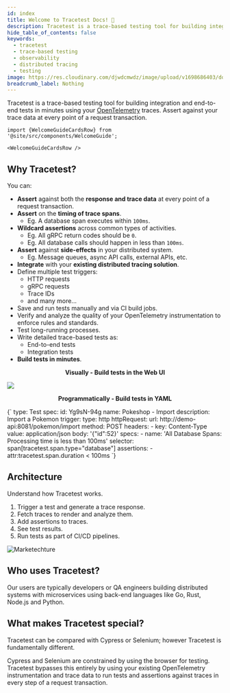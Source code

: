 ```yaml
---
id: index
title: Welcome to Tracetest Docs! 👋
description: Tracetest is a trace-based testing tool for building integration and end-to-end tests in minutes using your OpenTelemetry traces. Assert against your trace data at every point of a request transaction.
hide_table_of_contents: false
keywords:
  - tracetest
  - trace-based testing
  - observability
  - distributed tracing
  - testing
image: https://res.cloudinary.com/djwdcmwdz/image/upload/v1698686403/docs/Blog_Thumbnail_14_rsvkmo.jpg
breadcrumb_label: Nothing
---
```



Tracetest is a trace-based testing tool for building integration and end-to-end tests in minutes using your [OpenTelemetry](https://opentelemetry.io/docs/getting-started/) traces. Assert against your trace data at every point of a request transaction.

```mdx-code-block
import {WelcomeGuideCardsRow} from '@site/src/components/WelcomeGuide';

<WelcomeGuideCardsRow />
```

## Why Tracetest?

You can:

- **Assert** against both the **response and trace data** at every point of a request transaction.
- **Assert** on the **timing of trace spans**.
  - Eg. A database span executes within `100ms`.
- **Wildcard assertions** across common types of activities.
  - Eg. All gRPC return codes should be `0`.
  - Eg. All database calls should happen in less than `100ms`.
- **Assert** against **side-effects** in your distributed system.
  - Eg. Message queues, async API calls, external APIs, etc.
- **Integrate** with your **existing distributed tracing solution**.
- Define multiple test triggers:
  - HTTP requests
  - gRPC requests
  - Trace IDs
  - and many more...
- Save and run tests manually and via CI build jobs.
- Verify and analyze the quality of your OpenTelemetry instrumentation to enforce rules and standards.
- Test long-running processes.
- Write detailed trace-based tests as:
  - End-to-end tests
  - Integration tests
- **Build tests in minutes**.

<div className="row">
  <div className="col col--12 margin-bottom--lg">
    <div>
      <div className="card__body">
        <p align="center">
          <b>Visually - Build tests in the Web UI</b>
        </p>
      </div>
      <div className="card__footer">
        <img src="https://res.cloudinary.com/djwdcmwdz/image/upload/v1688476657/docs/screely-1688476653521_omxe4r.png" />
      </div>
    </div>
  </div>
  <div className="col col--12 margin-bottom--lg">
    <div>
      <div className="card__body">
        <p align="center">
          <b>Programmatically - Build tests in YAML</b>
        </p>
      </div>
      <div className="card__footer">
        <CodeBlock
          language="yaml"
        >
        {`
    type: Test
    spec:
      id: Yg9sN-94g
      name: Pokeshop - Import
      description: Import a Pokemon
      trigger:
        type: http
        httpRequest:
          url: http://demo-api:8081/pokemon/import
          method: POST
          headers:
          - key: Content-Type
            value: application/json
          body: '{"id":52}'
      specs:
      - name: 'All Database Spans: Processing time is less than 100ms'
        selector: span[tracetest.span.type="database"]
        assertions:
        - attr:tracetest.span.duration < 100ms
        `}
        </CodeBlock> 
      </div>
    </div>
  </div>
</div>

## Architecture

Understand how Tracetest works.

1. Trigger a test and generate a trace response.
2. Fetch traces to render and analyze them.
3. Add assertions to traces.
4. See test results.
5. Run tests as part of CI/CD pipelines.

![Marketechture](https://res.cloudinary.com/djwdcmwdz/image/upload/v1686654113/docs/tracetest-marketechture-jun12-v3_ffj2e2.png)

## Who uses Tracetest?

Our users are typically developers or QA engineers building distributed systems with microservices using back-end languages like Go, Rust, Node.js and Python.

## What makes Tracetest special?

Tracetest can be compared with Cypress or Selenium; however Tracetest is fundamentally different.

Cypress and Selenium are constrained by using the browser for testing. Tracetest bypasses this entirely by using your existing OpenTelemetry instrumentation and trace data to run tests and assertions against traces in every step of a request transaction.
